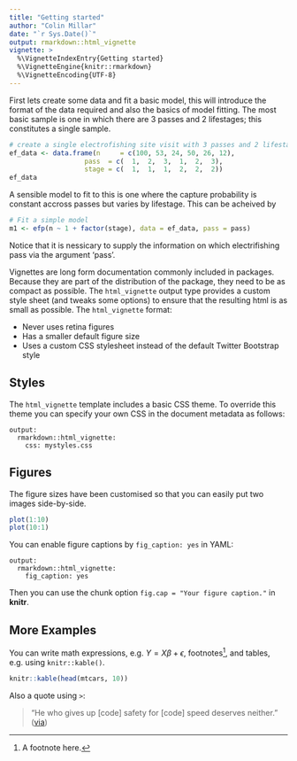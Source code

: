 ```yaml
---
title: "Getting started"
author: "Colin Millar"
date: "`r Sys.Date()`"
output: rmarkdown::html_vignette
vignette: >
  %\VignetteIndexEntry{Getting started}
  %\VignetteEngine{knitr::rmarkdown}
  %\VignetteEncoding{UTF-8}
---
```


First lets create some data and fit a basic model, this will introduce the format of the data required and also the basics of model fitting.  The most basic sample is one in which there are 3 passes and 2 lifestages; this constitutes a single sample.

```r
# create a single electrofishing site visit with 3 passes and 2 lifestages
ef_data <- data.frame(n     = c(100, 53, 24, 50, 26, 12),
                   pass  = c(  1,  2,  3,  1,  2,  3),
                   stage = c(  1,  1,  1,  2,  2,  2))
ef_data
```

A sensible model to fit to this is one where the capture probability is constant accross passes but varies by lifestage.  This can be acheived by

```r
# Fit a simple model
m1 <- efp(n ~ 1 + factor(stage), data = ef_data, pass = pass)
```

Notice that it is nessicary to supply the information on which electrifishing pass via the argument 'pass'. 



Vignettes are long form documentation commonly included in packages. Because they are part of the distribution of the package, they need to be as compact as possible. The `html_vignette` output type provides a custom style sheet (and tweaks some options) to ensure that the resulting html is as small as possible. The `html_vignette` format:

- Never uses retina figures
- Has a smaller default figure size
- Uses a custom CSS stylesheet instead of the default Twitter Bootstrap style

## Styles

The `html_vignette` template includes a basic CSS theme. To override this theme you can specify your own CSS in the document metadata as follows:

    output: 
      rmarkdown::html_vignette:
        css: mystyles.css

## Figures

The figure sizes have been customised so that you can easily put two images side-by-side. 

```r
plot(1:10)
plot(10:1)
```

You can enable figure captions by `fig_caption: yes` in YAML:

    output:
      rmarkdown::html_vignette:
        fig_caption: yes

Then you can use the chunk option `fig.cap = "Your figure caption."` in **knitr**.

## More Examples

You can write math expressions, e.g. $Y = X\beta + \epsilon$, footnotes^[A footnote here.], and tables, e.g. using `knitr::kable()`.

```r
knitr::kable(head(mtcars, 10))
```

Also a quote using `>`:

> "He who gives up [code] safety for [code] speed deserves neither."
([via](https://twitter.com/hadleywickham/status/504368538874703872))
